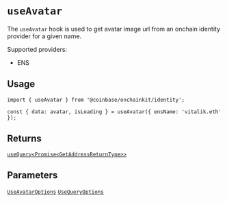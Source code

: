 # `useAvatar`

The `useAvatar` hook is used to get avatar image url from an onchain identity
provider for a given name.

Supported providers:

- ENS

## Usage

```tsx
import { useAvatar } from '@coinbase/onchainkit/identity';

const { data: avatar, isLoading } = useAvatar({ ensName: 'vitalik.eth' });
```

## Returns

[`useQuery<Promise<GetAddressReturnType>>`](/identity/types#getaddressreturntype)

## Parameters

[`UseAvatarOptions`](/identity/types#useavataroptions)
[`UseQueryOptions`](/identity/types#usequeryoptions)
